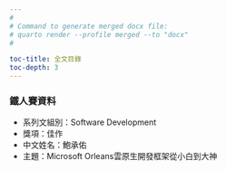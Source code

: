 ```yaml
---
#
# Command to generate merged docx file:
# quarto render --profile merged --to "docx"
#

toc-title: 全文目錄
toc-depth: 3
---
```


### 鐵人賽資料 {.unnumbered .unlisted}

- 系列文組別：Software Development
- 獎項：佳作
- 中文姓名：鮑承佑
- 主題：Microsoft Orleans雲原生開發框架從小白到大神

